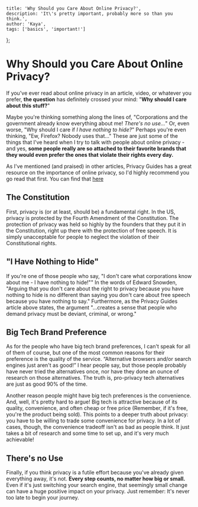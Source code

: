     title: 'Why Should you Care About Online Privacy?',
    description: 'It\'s pretty important, probably more so than you think.',
    author: 'Kaya',
    tags: ['basics', 'important!']
};

# Why Should you Care About Online Privacy?

If you've ever read about online privacy in an article, video, or whatever you prefer, **the question** has definitely crossed your mind: "**Why should I care about this stuff?**"

Maybe you're thinking something along the lines of, "Corporations and the government already know everything about me! *There's no use…*" Or, even worse, "Why should I care if *I have nothing to hide?*" Perhaps you're even thinking, "Ew, Firefox? Nobody uses that…" These are just some of the things that I've heard when I try to talk with people about online privacy - and yes, **some people really are so attached to their favorite brands that they would even prefer the ones that violate their rights every day.**


As I've mentioned (and praised) in other articles, Privacy Guides has a great resource on the importance of online privacy, so I'd highly recommend you go read that first. You can find that [here](https://www.privacyguides.org/en/basics/why-privacy-matters/)

## The Constitution

First, privacy is (or at least, should be) a fundamental right. In the US, privacy is protected by the Fourth Amendment of the Constitution. The protection of privacy was held so highly by the founders that they put it in the Constitution, right up there with the protection of free speech. It is simply unacceptable for people to neglect the violation of their Constitutional rights.

## "I Have Nothing to Hide"

If you're one of those people who say, "I don't care what corporations know about me - I have nothing to hide!"" In the words of Edward Snowden, "Arguing that you don't care about the right to privacy because you have nothing to hide is no different than saying you don't care about free speech because you have nothing to say." Furthermore, as the Privacy Guides article above states, the argument "…creates a sense that people who demand privacy must be deviant, criminal, or wrong."

## Big Tech Brand Preference

As for the people who have big tech brand preferences, I can't speak for all of them of course, but one of the most common reasons for their preference is the quality of the service. “Alternative browsers and/or search engines just aren't as good!” I hear people say, but those people probably have never tried the alternatives once, nor have they done an ounce of research on those alternatives. The truth is, pro-privacy tech alternatives are just as good 90% of the time.

Another reason people might have big tech preferences is the convenience. And, well, it's pretty hard to argue! Big tech is attractive because of its quality, convenience, and often cheap or free price (Remember, if it's free, you're the product being sold). This points to a deeper truth about privacy: you have to be willing to trade some convenience for privacy. In a lot of cases, though, the convenience tradeoff isn't as bad as people think. It just takes a bit of research and some time to set up, and it's very much achievable!

## There's no Use

Finally, if you think privacy is a futile effort because you've already given everything away, it's not. **Every step counts, no matter how big or small.** Even if it's just switching your search engine, that seemingly small change can have a huge positive impact on your privacy. Just remember: It's never too late to begin your journey.
